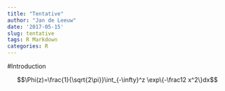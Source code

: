 ```yaml
---
title: "Tentative"
author: "Jan de Leeuw"
date: '2017-05-15'
slug: tentative
tags: R Markdown
categories: R
---
```


#Introduction

$$\Phi(z)=\frac{1}{\sqrt{2\pi}}\int_{-\infty}^z \exp\{-\frac12 x^2\}dx$$